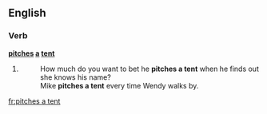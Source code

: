 ==English==

===Verb===
'''[[pitches]] [[a]] [[tent]]'''

# {{third-person singular of|pitch a tent}}
#: How much do you want to bet he '''pitches a tent''' when he finds out she knows his name?
#: Mike '''pitches a tent''' every time Wendy walks by.

[[fr:pitches a tent]]